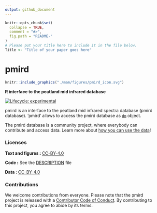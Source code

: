 ```yaml
---
output: github_document
---
```


<!-- README.md is generated from README.Rmd. Please edit that file -->

```r
knitr::opts_chunk$set(
  collapse = TRUE,
  comment = "#>",
  fig.path = "README-"
)
# Please put your title here to include it in the file below.
Title <- "Title of your paper goes here"
```

# pmird 
<!-- [ -->
```r
knitr::include_graphics("./man/figures/pmird_icon.svg")
```
<!--]{style="float:right"} -->
**R interface to the peatland mid infrared database**

<!-- badges: start -->
[![Lifecycle: experimental](https://img.shields.io/badge/lifecycle-experimental-orange.svg)](https://www.tidyverse.org/lifecycle/#experimental)
<!-- badges: end -->

<!-- [![Binder](https://mybinder.org/badge_logo.svg)](https://mybinder.org/v2/gh///master?urlpath=rstudio)  --> 

pmird is an interface to the peatland mid infrared spectra database (pmird database). 'pmird' allows to access the pmird database as [`dm`](https://dm.cynkra.com/reference/dm.html) object.

The pmird database is a community project, where everybody can contribute and access data. Learn more about [how you can use the data](https://henningte.github.io/pmird/articles/a05-How-to-access-data.html)!

<!-- ### How to cite

Please cite this compendium as:

> Authors, (`r format(Sys.Date(), "%Y")`). _Compendium of R code and data for `r Title`_. Accessed `r format(Sys.Date(), "%d %b %Y")`. Online at <https://doi.org/xxx/xxx>

### How to download or install

You can download the compendium as a zip from from this URL: </archive/master.zip>

Or you can install this compendium as an R package, pmird, from GitHub with:


```r
# install.packages("devtools")
remotes::install_github("/")
```
-->

### Licenses

**Text and figures :**  [CC-BY-4.0](http://creativecommons.org/licenses/by/4.0/)

**Code :** See the [DESCRIPTION](https://github.com/henningte/pmird/blob/master/DESCRIPTION) file

**Data :** [CC-BY-4.0](http://creativecommons.org/licenses/by/4.0/)

### Contributions

We welcome contributions from everyone. Please note that the pmird project is released with a [Contributor Code of Conduct](https://henningte.github.io/pmird//CODE_OF_CONDUCT.html). By contributing to this project, you agree to abide by its terms.
